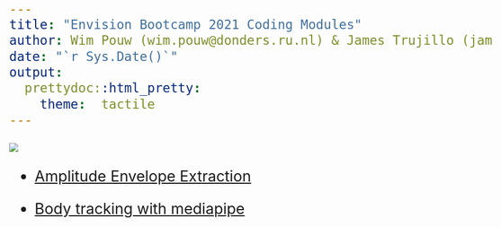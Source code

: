 ```yaml
---
title: "Envision Bootcamp 2021 Coding Modules"
author: Wim Pouw (wim.pouw@donders.ru.nl) & James Trujillo (james.trujillo@donders.ru.nl)
date: "`r Sys.Date()`"
output:
  prettydoc::html_pretty:
    theme:  tactile
---
```

<div class = "blue">

![](../../images/envision_banner.png)
<style type="text/css">
  body{
  font-size: 20pt;
}
</style>


* [Amplitude Envelope Extraction](https://wimpouw.github.io/EnvisionBootcamp2021/extract_AmplitudeEnvelope_Rmarkdown)

* [Body tracking with mediapipe](https://wimpouw.github.io/EnvisionBootcamp2021/MediaPipeBodyTracking)

